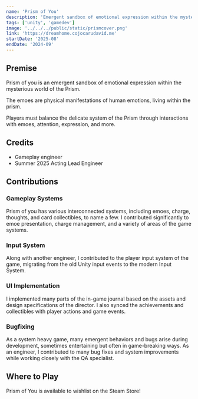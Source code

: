 ```yaml
---
name: 'Prism of You'
description: 'Emergent sandbox of emotional expression within the mysterious world of the Prism'
tags: ['unity', 'gamedev']
image: '../../../public/static/prismcover.png'
link: 'https://dreamhome.cojocarudavid.me'
startDate: '2025-08'
endDate: '2024-09'
---
```

## Premise
Prism of you is an emergent sandbox of emotional expression within the mysterious world of the Prism.

The emoes are physical manifestations of human emotions, living within the prism.

Players must balance the delicate system of the Prism through interactions with emoes, attention, expression, and more.

## Credits
- Gameplay engineer
- Summer 2025 Acting Lead Engineer

## Contributions
### Gameplay Systems
Prism of you has various interconnected systems, including emoes, charge, thoughts, and card collectibles, to name a few.
I contributed significantly to emoe presentation, charge management, and a variety of areas of the game systems.
### Input System
Along with another engineer, I contributed to the player input system of the game, migrating from the old Unity input events to the modern Input System.
### UI Implementation
I implemented many parts of the in-game journal based on the assets and design specifications of the director.
I also synced the achievements and collectibles with player actions and game events.
### Bugfixing
As a system heavy game, many emergent behaviors and bugs arise during development, sometimes entertaining but often in game-breaking ways.
As an engineer, I contributed to many bug fixes and system improvements while working closely with the QA specialist.


## Where to Play
Prism of You is available to wishlist on the Steam Store!
